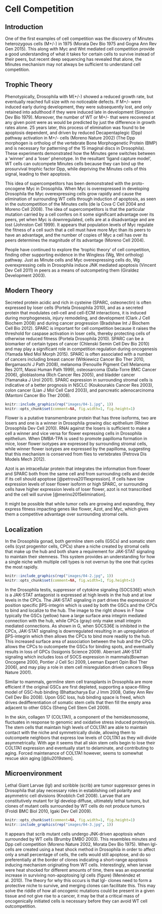 # Cell Competition {#competition}

## Introduction
One of the first examples of cell competition was the discovery of Minutes heterozygous cells (M+/-) in 1975 (Morata Dev Bio 1975 and Gogna Ann Rev Gen 2015). This along with Myc and Wnt mediated cell competition provide a good understanding of what it takes for certain cells to survive instead of their peers, but recent deep sequencing has revealed that alone, the Minutes mechanism may not always be sufficient to understand cell competition.

## Trophic Theory
Phenotypically, Drosophila with M(+/-) showed a reduced growth rate, but eventually reached full size with no noticeable defects. If M+/- were induced early during development, they were subsequently lost, and only retained into adulthood if they were induced late in development (Simpson Dev Bio 1979). Moreover, the number of WT or M+/- that were recovered at any given point were as would be predicted by just the difference in growth rates alone. 25 years later, this process of elimination was found to be apoptosis dependent, and driven by reduced Decapentaplegic (Dpp) pathway activation in M+/- cells (Moreno Nature 2002) (The Dpp morphogen is ortholog of the vertebrate Bone Morphogenetic Protein (BMP) and is necessary for patterning of the 15 imaginal discs in Drosophila). These experiments demonstrated how the Minutes gene switches between a ‘winner’ and a ‘loser’ phenotype. In the resultant ‘ligand capture model’, WT cells can outcompete Minutes cells because they can bind up the prosurvival trophic factor Dpp, while depriving the Minutes cells of this signal, leading to their apoptosis.

This idea of supercompetitors has been demonstrated with the proto-oncogene Myc in Drosophila. When Myc is overexpressed in developing Drosophila the Myc overexpressing cells grow rapidly and cause the elimination of surrounding WT cells through induction of apoptosis, as seen in the outcompetition of the Minutes cells (de la Cova C Cell 2004 and Moreno Cell 2008). The idea of supercompetitors is that the particular mutation carried by a cell confers on it some significant advantage over its peers, yet when Myc is downregulated, cells are at a disadvantage and are lost (Johnston Cell 1999). It appears that population levels of Myc regulate the fitness of a cell such that a cell must have more Myc than its peers to have an advantage, and the number of copies of Myc a cell has over its peers determines the magnitude of its advantage (Moreno Cell 2004).

People have continued to explore the ‘trophic theory’ of cell competition, finding other supporting evidence in the Wingless (Wg, Wnt ortholog) pathway. Just as Minute cells and Myc overexpressing cells do, Wg overexpressing cells in Drosophila induce JNK mediated apoptosis (Vincent Dev Cell 2011) in peers as a means of outcompeting them (Giraldez Development 2003).

## Modern Theory
Secreted protein acidic and rich in cysteine (SPARC, osteonectin) is often expressed by loser cells (Portela Drosophila 2010), and as a secreted protein that modulates cell-cell and cell-ECM interactions, it is induced during morphogenesis, injury remodeling, and development (Clark J Cell Biochem 2008) and during cancer progression (Bradshaw Int J Biochem Cell Bio 2012). SPARC is important for cell competition because it raises the threshold for caspase activation in loser cells, thereby protecting cells of otherwise reduced fitness (Portela Drosophila 2010). SPARC can be a biomarker of certain types of cancer (Chlenski Semin Cell Dev Bio 2010) and may play a significant role in competition regulation during oncogenesis (Yamada Med Mol Morph 2015). SPARC is often associated with a number of cancers including breast cancer (Witkiewicz Cancer Bio Ther 2010, Bergamaschi J Path 2008), melanoma (Fenouille Pigment Cell Melanoma Res 2011, Massi Human Path 1999), osteosarcoma (Dalla-Torre BMC Cancer 2006), glioblastoma (Rich Cancer Res 2005), and bladder cancer (Yamanaka J Urol 2001). SPARC expression in surrounding stromal cells is indicative of a better prognosis in NSCLC (Koukourakis Cancer Res 2003), colon cancer (Lian J Mol Cell Card 2003), and pancreatic adenocarcinoma (Mantoni Cancer Bio Ther 2008).

```r
knitr::include_graphics(rep("images/04-1.jpg", 1))
knitr::opts_chunk$set(comment=NA, fig.width=1, fig.height=1)
```

Flower is a putative transmembrane protein that has three isoforms, two are losers and one is a winner in Drosophila growing disc epithelium (Rhiner Drosophila Dev Cell 2010). RNAi against the losers is sufficient to make a cell a winner and vice versa for flower expressing cells in Drosophila epithelium. When DMBA-TPA is used to promote papilloma formation in mice, loser flower isotypes are expressed by surrounding stromal cells, while winner flower isotypes are expressed by the papilloma, suggesting that this mechanism is conserved from flies to vertebrates (Petrova Dis Models Mech 2012).

Azot is an intracellular protein that integrates the information from flower and SPARC both from the same cell and from surrounding cells and decide if its cell should apoptose [@petrova2011expression]. If cells have low expression levels of loser flower isoform or high SPARC, or surrounding cells have higher expression levels of loser flower, azot is not transcribed and the cell will survive [@merino2015elimination].

It might be possible that while tumor cells are growing and expanding, they express fitness impacting genes like flower, Azot, and Myc, which gives them a competitive advantage over surrounding stromal cells.

## Localization
In the Drosophila gonad, both germline stem cells (GSCs) and somatic stem cells (cyst progenitor cells, CPCs) share a niche created by stromal cells that make up the hub and both share a requirement for JAK-STAT signaling to maintain their stemness. This system provides an understanding for how a single niche with multiple cell types is not overrun by the one that cycles the most rapidly.
```r
knitr::include_graphics(rep("images/04-2.jpg", 1))
knitr::opts_chunk$set(comment=NA, fig.width=1, fig.height=1)
```
In the Drosophila testis, suppressor of cytokine signaling (SOCS36E) which is a JAK-STAT antagonist is expressed at high levels in the hub and at low levels in the CPCs. The JAK-STAT signaling in part drives the expression of position specific βPS-integrin which is used by both the GSCs and the CPCs to bind and localize to the hub. The image to the right shows in F how typically the GSCs (yellow) have a large surface area integrin mediated connection with the hub, while CPCs (gray) only make small integrin mediated connections. As shown in G, when SOCS36E is inhibited in the CPCs, JAK-STAT signaling is downregulated resulting in an upregulation of βPS-integrin which then allows the CPCs to bind more readily to the hub. This increased surface area of association between the hub and the CPCs allows the CPCs to outcompete the GSCs for binding spots, and eventually results in loss of GPCs (Issigonis Science 2009). Aberrant JAK-STAT signaling which includes loss of SOCS expression in mammals(Bowman Oncogene 2000, Pontier J Cell Sci 2009, Leeman Expert Opin Biol Ther 2006), and may play a role in stem cell misregulation driven cancers (Reya Nature 2001).

Similar to mammals, germline stem cell transplants in Drosophila are more efficient if the original GSCs are first depleted, supporting a space-filling model of GSC-hub binding (Bhattacharya Eur J Imm 2008, Oatley Ann Rev Cell Dev Bio 2008). Upon GSC loss, hub binding space is freed, which drives dedifferentiation of somatic stem cells that then fill the empty area adjacent to other GSCs (Sheng Cell Stem Cell 2009).

In the skin, collagen 17 (COL17A1), a component of the hemidesmosome, fluctuates in response to genomic and oxidative stress induced proteolysis. The stem cells that maintain high levels of COL17A1 are able to maintain contact with the niche and symmetrically divide, allowing them to outcompete neighbors that express low levels of COL17A1 as they will divide asymmetrically. With age it seems that all skin stem cells begin to lose their COL17A1 expression and eventually start to delaminate, and contributing to aging. Forced maintenance of COL17A1 however, seems to somewhat rescue skin aging [@liu2019stem].

## Microenvironment
Lethal Giant Larvae (lgl) and scribble (scrib) are tumor suppressor genes in Drosophila that play necessary roles in establishing cell polarity and asymmetric cell divisions (Knoblich Cell 2008). Larvae that are constitutively mutant for lgl develop diffuse, ultimately lethal tumors, but clones of mutant cells surrounded by WT cells do not produce tumors (Froldi BMC Biol 2010, Igaki Dev Cell 2009).
```r
knitr::opts_chunk$set(comment=NA, fig.width=1, fig.height=1)
knitr::include_graphics(rep("images/04-3.jpg", 1))
```
It appears that scrib mutant cells undergo JNK-driven apoptosis when surrounded by WT cells (Brumby EMBO 2003). This resembles minutes and Dpp cell competition (Moreno Nature 2002, Morata Dev Bio 1975). When lgl- cells are created using a heat shock method in Drosophila in order to affect only a small percentage of cells, the cells would still apoptose, and do so preferentially at the border of clones indicating a short-range apoptosis inducing mechanism originating from WT cells. Interestingly, when larvae were heat shocked for different amounts of time, there was an exponential increase in surviving non-apoptosing lgl cells (figure) (Menéndez et al. 2010). The theory for why this occurs is that lgl- clones need to form a protective niche to survive, and merging clones can facilitate this. This may solve the riddle of how all oncogenic mutations could be present in a given tissue and not give rise to a cancer, it may be that a critical mass of oncogenically initiated cells is necessary before they can avoid WT cell outcompetition.
